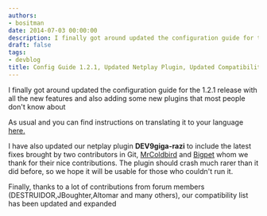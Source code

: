 ```yaml
---
authors:
- bositman
date: 2014-07-03 00:00:00
description: I finally got around updated the configuration guide for the 1.2.1 release
draft: false
tags:
- devblog
title: Config Guide 1.2.1, Updated Netplay Plugin, Updated Compatibility List
---
```


I finally got around updated the configuration guide for the 1.2.1
release with all the new features and also adding some new plugins that
most people don't know about

<!-- truncate -->

As usual and you can find instructions on translating it to your language
[here.](http://forums.pcsx2.net/Thread-Translator-template-1-2-1)

I have also updated our netplay plugin **DEV9giga-razi** to include the
latest fixes brought by two contributors in Git,
[MrColdbird](https://github.com/MrColdbird) and
[Bigpet](https://github.com/Bigpet) whom we thank for their nice
contributions. The plugin should crash much rarer than it did before, so
we hope it will be usable for those who couldn't run it.

Finally, thanks to a lot of contributions from forum members
(DESTRUIDOR,JBoughter,Altomar and many others), our compatibility list
has been updated and expanded